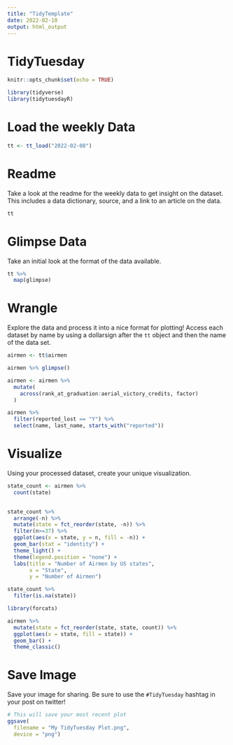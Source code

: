```yaml
---
title: "TidyTemplate"
date: 2022-02-10
output: html_output
---
```


# TidyTuesday


```r

knitr::opts_chunk$set(echo = TRUE)

library(tidyverse)
library(tidytuesdayR)

```

# Load the weekly Data


```r

tt <- tt_load("2022-02-08")

```


# Readme

Take a look at the readme for the weekly data to get insight on the dataset.
This includes a data dictionary, source, and a link to an article on the data.

```r

tt

```


# Glimpse Data

Take an initial look at the format of the data available.

```r

tt %>% 
  map(glimpse)

```

# Wrangle

Explore the data and process it into a nice format for plotting! Access each dataset by name by using a dollarsign after the `tt` object and then the name of the data set.

```r

airmen <- tt$airmen

airmen %>% glimpse()

airmen <- airmen %>% 
  mutate(
    across(rank_at_graduation:aerial_victory_credits, factor)
  ) 

airmen %>% 
  filter(reported_lost == "Y") %>% 
  select(name, last_name, starts_with("reported"))

```


# Visualize

Using your processed dataset, create your unique visualization.

```r

state_count <- airmen %>% 
  count(state)
  

state_count %>% 
  arrange(-n) %>% 
  mutate(state = fct_reorder(state, -n)) %>% 
  filter(n>=37) %>% 
  ggplot(aes(x = state, y = n, fill = -n)) +
  geom_bar(stat = "identity") +
  theme_light() +
  theme(legend.position = "none") +
  labs(title = "Number of Airmen by US states",
       x = "State",
       y = "Number of Airmen")

state_count %>% 
  filter(is.na(state))

library(forcats)

airmen %>% 
  mutate(state = fct_reorder(state, state, count)) %>% 
  ggplot(aes(x = state, fill = state)) +
  geom_bar() +
  theme_classic()

```

# Save Image

Save your image for sharing. Be sure to use the `#TidyTuesday` hashtag in your post on twitter! 

```r

# This will save your most recent plot
ggsave(
  filename = "My TidyTuesday Plot.png",
  device = "png")

```

